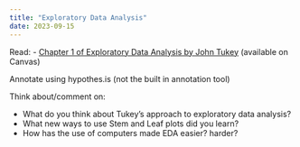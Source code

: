 ```yaml
---
title: "Exploratory Data Analysis"
date: 2023-09-15
---
```


Read: 
- [Chapter 1 of Exploratory Data Analysis by John Tukey](https://unl.alma.exlibrisgroup.com/leganto/public/01UON_LINC/citation/12340320650006387?auth=SAML) (available on Canvas)

Annotate using hypothes.is (not the built in annotation tool)

Think about/comment on: 

- What do you think about Tukey's approach to exploratory data analysis?
- What new ways to use Stem and Leaf plots did you learn?
- How has the use of computers made EDA easier? harder?

